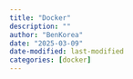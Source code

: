 ```yaml
---
title: "Docker"
description: ""
author: "BenKorea"
date: "2025-03-09"
date-modified: last-modified
categories: [docker]
---
```



